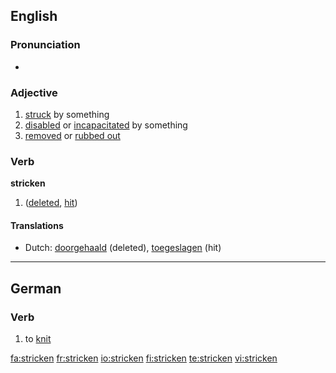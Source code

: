 ==English==

===Pronunciation===
*{{IPA|/'stɻɪkən/}}

===Adjective===
{{en-adj}}

# [[struck]] by something
# [[disabled]] or [[incapacitated]] by something
# [[removed]] or [[rubbed out]]

===Verb===
'''stricken'''

# {{past participle of| to [[strike]]}} ([[deleted]], [[hit]])

====Translations====
*Dutch: [[doorgehaald]] (deleted), [[toegeslagen]] (hit)

----

==German==
===Verb===
{{de-verb|stricke|strickst|strickt|strickte|gestrickt|strickte|stricke!|strickt!|haben}}
# to [[knit]]

[[fa:stricken]]
[[fr:stricken]]
[[io:stricken]]
[[fi:stricken]]
[[te:stricken]]
[[vi:stricken]]